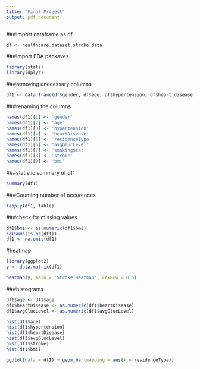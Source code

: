 ```yaml
---
title: "Final Project"
output: pdf_document
---
```


###Import dataframe as df
```r
df <- healthcare.dataset.stroke.data
```

###import EDA packaves
```r
library(stats)
library(dplyr)
```

###removing unecessary columns
```r
df1 <- data.frame(df$gender, df$age, df$hypertension, df$heart_disease, df$Residence_type, df$avg_glucose_level, df$smoking_status, df$stroke, df$bmi)
```

###renaming the columns
```r
names(df1)[1] <- 'gender'
names(df1)[2] <- 'age'
names(df1)[3] <- 'hypertension'
names(df1)[4] <- 'heartDisease'
names(df1)[5] <- 'residenceType'
names(df1)[6] <- 'avgGlucLevel'
names(df1)[7] <- 'smokingStat'
names(df1)[8] <- 'stroke'
names(df1)[9] <- 'bmi'

```

###statistic summary of df1
```r
summary(df1)
```

###Counting number of occurences
```r
lapply(df1, table)
```

###check for missing values
```r
df1$bmi <- as.numeric(df1$bmi)
colSums(is.na(df1))
df1 <- na.omit(df1)

```

#heatmap
```r
library(ggplot2)
y <- data.matrix(df1)
```

```r
heatmap(y, main = 'Stroke Heatmap', cexRow = 0.5)
```
###histograms
```r
df1$age <- df1$age
df1$heartDisease <- as.numeric(df1$heartDisease)
df1$avgGlucLevel <- as.numeric(df1$avgGlucLevel)
```

```r
hist(df1$age)
hist(df1$hypertension)
hist(df1$heartDisease)
hist(df1$avgGlucLevel)
hist(df1$stroke)
hist(df1$bmi)
```

```r
ggplot(data = df1) + geom_bar(mapping = aes(x = residenceType))

```


